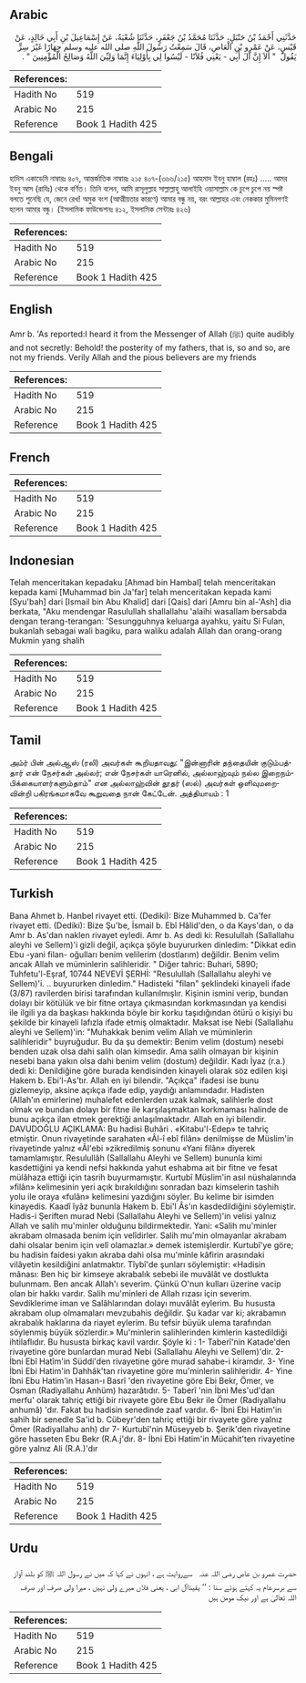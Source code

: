 ## Arabic


<div dir="rtl" lang="ar" style={{fontSize:'larger',backgroundColor:'#f8f9fa',padding:20}}>
حَدَّثَنِي أَحْمَدُ بْنُ حَنْبَلٍ، حَدَّثَنَا مُحَمَّدُ بْنُ جَعْفَرٍ، حَدَّثَنَا شُعْبَةُ، عَنْ إِسْمَاعِيلَ بْنِ أَبِي خَالِدٍ، عَنْ قَيْسٍ، عَنْ عَمْرِو بْنِ الْعَاصِ، قَالَ سَمِعْتُ رَسُولَ اللَّهِ صلى الله عليه وسلم جِهَارًا غَيْرَ سِرٍّ يَقُولُ ‏ "‏ أَلاَ إِنَّ آلَ أَبِي - يَعْنِي فُلاَنًا - لَيْسُوا لِي بِأَوْلِيَاءَ إِنَّمَا وَلِيِّيَ اللَّهُ وَصَالِحُ الْمُؤْمِنِينَ ‏"‏ ‏.‏
</div>
<div style={{backgroundColor:'#f8f9fa',padding:20, marginBottom: 10}}><table> <thead> <tr> <th>References:</th> <th></th> </tr> </thead> <tbody><tr><td>Hadith No</td><td>519</td></tr><tr><td>Arabic No</td><td>215</td></tr><tr><td>Reference</td><td>Book 1 Hadith 425</td></tr></tbody></table></div>

## Bengali


<div dir="ltr" lang="bn" style={{fontSize:'larger',backgroundColor:'#f8f9fa',padding:20}}>
হাদিস একাডেমি নাম্বারঃ ৪০৭, আন্তর্জাতিক নাম্বারঃ ২১৫ ৪০৭-(৩৬৬/২১৫) আহমাদ ইবনু হাম্বাল (রহঃ) ..... আমর ইবনু আস (রাযিঃ) থেকে বর্ণিত। তিনি বলেন, আমি রাসূলুল্লাহ সাল্লাল্লাহু আলাইহি ওয়াসাল্লাম কে চুপে চুপে নয় স্পষ্ট বলতে শুনেছি যে, জেনে রেখ! অমুক বংশ (আত্মীয়তার কারণে) আমার বন্ধু নয়, বরং আল্লাহর এবং নেককার মুমিনগণই হলেন আমার বন্ধু। (ইসলামিক ফাউন্ডেশনঃ ৪১২, ইসলামিক সেন্টারঃ ৪২৬)
</div>
<div style={{backgroundColor:'#f8f9fa',padding:20, marginBottom: 10}}><table> <thead> <tr> <th>References:</th> <th></th> </tr> </thead> <tbody><tr><td>Hadith No</td><td>519</td></tr><tr><td>Arabic No</td><td>215</td></tr><tr><td>Reference</td><td>Book 1 Hadith 425</td></tr></tbody></table></div>

## English


<div dir="ltr" lang="en" style={{fontSize:'larger',backgroundColor:'#f8f9fa',padding:20}}>
Amr b. 'As reported:I heard it from the Messenger of Allah (ﷺ) quite audibly and not secretly: Behold! the posterity of my fathers, that is, so and so, are not my friends. Verily Allah and the pious believers are my friends
</div>
<div style={{backgroundColor:'#f8f9fa',padding:20, marginBottom: 10}}><table> <thead> <tr> <th>References:</th> <th></th> </tr> </thead> <tbody><tr><td>Hadith No</td><td>519</td></tr><tr><td>Arabic No</td><td>215</td></tr><tr><td>Reference</td><td>Book 1 Hadith 425</td></tr></tbody></table></div>

## French


<div dir="ltr" lang="fr" style={{fontSize:'larger',backgroundColor:'#f8f9fa',padding:20}}>

</div>
<div style={{backgroundColor:'#f8f9fa',padding:20, marginBottom: 10}}><table> <thead> <tr> <th>References:</th> <th></th> </tr> </thead> <tbody><tr><td>Hadith No</td><td>519</td></tr><tr><td>Arabic No</td><td>215</td></tr><tr><td>Reference</td><td>Book 1 Hadith 425</td></tr></tbody></table></div>

## Indonesian


<div dir="ltr" lang="id" style={{fontSize:'larger',backgroundColor:'#f8f9fa',padding:20}}>
Telah menceritakan kepadaku [Ahmad bin Hambal] telah menceritakan kepada kami [Muhammad bin Ja'far] telah menceritakan kepada kami [Syu'bah] dari [Ismail bin Abu Khalid] dari [Qais] dari [Amru bin al-'Ash] dia berkata, "Aku mendengar Rasulullah shallallahu 'alaihi wasallam bersabda dengan terang-terangan: 'Sesungguhnya keluarga ayahku, yaitu Si Fulan, bukanlah sebagai wali bagiku, para waliku adalah Allah dan orang-orang Mukmin yang shalih
</div>
<div style={{backgroundColor:'#f8f9fa',padding:20, marginBottom: 10}}><table> <thead> <tr> <th>References:</th> <th></th> </tr> </thead> <tbody><tr><td>Hadith No</td><td>519</td></tr><tr><td>Arabic No</td><td>215</td></tr><tr><td>Reference</td><td>Book 1 Hadith 425</td></tr></tbody></table></div>

## Tamil


<div dir="ltr" lang="ta" style={{fontSize:'larger',backgroundColor:'#f8f9fa',padding:20}}>
அம்ர் பின் அல்ஆஸ் (ரலி) அவர்கள் கூறியதாவது: "இன்னாரின் தந்தையின் குடும்பத்தார் என் நேசர்கள் அல்லர்; என் நேசர்கள் யாரெனில், அல்லாஹ்வும் நல்ல இறைநம்பிக்கையாளர்களும்தாம்" என அல்லாஹ்வின் தூதர் (ஸல்) அவர்கள் ஒளிவுமறைவின்றி பகிரங்கமாகவே கூறுவதை நான் கேட்டேன். அத்தியாயம் : 1
</div>
<div style={{backgroundColor:'#f8f9fa',padding:20, marginBottom: 10}}><table> <thead> <tr> <th>References:</th> <th></th> </tr> </thead> <tbody><tr><td>Hadith No</td><td>519</td></tr><tr><td>Arabic No</td><td>215</td></tr><tr><td>Reference</td><td>Book 1 Hadith 425</td></tr></tbody></table></div>

## Turkish


<div dir="ltr" lang="tr" style={{fontSize:'larger',backgroundColor:'#f8f9fa',padding:20}}>
Bana Ahmet b. Hanbel rivayet etti. (Dediki): Bize Muhammed b. Ca'fer rivayet etti. (Dediki): Bize Şu'be, İsmail b. Ebî Hâlid'den, o da Kays'dan, o da Amr b. As'dan naklen rivayet eyledi. Amr b. As dedi ki: Resulullah (Sallallahu aleyhi ve Sellem)'i gizli değil, açıkça şöyle buyururken dinledim: "Dikkat edin Ebu -yani filan- oğulları benim velilerim (dostlarım) değildir. Benim velim ancak Allah ve müminlerin salihleridir. " Diğer tahric: Buhari, 5890; Tuhfetu'l-Eşraf, 10744 NEVEVİ ŞERHİ: "Resulullah (Sallallahu aleyhi ve Sellem)'i. .. buyururken dinledim." Hadisteki "filan" şeklindeki kinayeli ifade (3/87) ravilerden birisi tarafından kullanılmışlır. Kişinin ismini verip, bundan dolayı bir kötülük ve bir fitne ortaya çıkmasından korkmasından ya kendisi ile ilgili ya da başkası hakkında böyle bir korku taşıdığından ötürü o kişiyi bu şekilde bir kinayeli lafızla ifade etmiş olmaktadır. Maksat ise Nebi (Sallallahu aleyhi ve Sellem)'in: "Muhakkak benim velim Allah ve müminlerin salihleridir" buyruğudur. Bu da şu demektir: Benim velim (dostum) nesebi benden uzak olsa dahi salih olan kimsedir. Ama salih olmayan bir kişinin nesebi bana yakın olsa dahi benim velim (dostum) değildir. Kadı İyaz (r.a.) dedi ki: Denildiğine göre burada kendisinden kinayeli olarak söz edilen kişi Hakem b. Ebi'l-As'tır. Allah en iyi bilendir. "Açıkça" ifadesi ise bunu gizlemeyip, aksine açıkça ifade edip, yaydığı anlamındadır. Hadisten (Allah'ın emirlerine) muhalefet edenlerden uzak kalmak, salihlerle dost olmak ve bundan dolayı bir fitne ile karşılaşmaktan korkmaması halinde de bunu açıkça ilan etmek gerektiği anlaşılmaktadır. Allah en iyi bilendir. DAVUDOĞLU AÇIKLAMA: Bu hadisi Buhâri . «Kitabu'l-Edep» te tahriç etmiştir. Onun rivayetinde sarahaten «Âl-î ebî filân» denilmişse de Müslim'in rivayetinde yalnız «Âl'ebi »zikredilmiş sonunu «Yani filân» diyerek tamamlamıştır. Resulullâh (Sallallahu Aleyhi ve Sellem) bununla kimi kasdettiğini ya kendi nefsi hakkında yahut eshabma ait bir fitne ve fesat mülâhaza ettiği için tasrih buyurmamıştır. Kurtubî Müslim'in asıl nüshalarında »filân» kelimesinin yeri açık bırakıldığını sonradan bazı kimselerin tashih yolu ile oraya «fulân» kelimesini yazdığını söyler. Bu kelime bir isimden kinayedis. Kaadî îyâz bununla Hakem b. Ebi'l Âs'ın kasdedildiğini söylemiştir. Hadis-i Şeriften murad Nebi (Sallallahu Aleyhi ve Sellem)'in velisi yalnız Allah ve salih mu'minler olduğunu bildirmektedir. Yani: «Salih mu'minler akrabam olmasada benim için velîdirler. Salih mu'min olmayanlar akrabam dahi olsalar benim için velî olamazlar.» demek istemişlerdir. Kurtubî'ye göre; bu hadisin faidesi yakın akraba dahi olsa mu'minle kâfirin arasındaki vilâyetin kesildiğini anlatmaktır. Tîybî'de şunları söylemiştir: «Hadisin mânası: Ben hiç bir kimseye akrabalık sebebi ile muvâlât ve dostlukta bulunmam. Ben ancak Allah'ı severim. Çünkü O'nun kulları üzerine vacip olan bir hakkı vardır. Salih mu'minleri de Allah rızası için severim. Sevdiklerime iman ve Salâhlarından dolayı muvâlât eylerim. Bu hususta akrabam olup olmamaları mevzubahis değildir. Şu kadar var ki; akrabamın akrabalık haklarına da riayet eylerim. Bu tefsir büyük ulema tarafından söylenmiş büyük sözlerdir.» Mu'minlerin salihlerinden kimlerin kastedildiği ihtilaflıdır. Bu hususta birkaç kavil vardır. Şöyle ki : 1- Taberî'nin Katade'den rivayetine göre bunlardan murad Nebi (Sallallahu Aleyhi ve Sellem)'dir. 2- İbni Ebî Hatîm'in Süddi'den rivayetine göre murad sahabe-i kiramdır. 3- Yine İbni Ebi Hatim'in Dahhâk'tan rivayetine göre mu'minlerin salihleridir. 4- Yine İbni Ebu Hatim'in Hasan-ı Basrî 'den rivayetine göre Ebi Bekr, Ömer, ve Osman (Radiyallahu Anhüm) hazarâtıdır. 5- Taberî 'nin İbni Mes'ud'dan merfu' olarak tahriç ettiği bir rivayete göre Ebu Bekr ile Ömer (Radiyallahu anhumâ) 'dır. Fakat bu hadisin senedinde zaaf vardır. 6- İbni Ebi Hatim'in sahih bir senedle Sa'id b. Cübeyr'den tahriç ettiği bir rivayete göre yalnız Ömer (Radiyallahu anh) dır 7- Kurtubî'nin Müseyyeb b. Şerik'den rivayetine göre hasseten Ebu Bekr (R.A.j'dır. 8- İbni Ebi Hatim'in Mücahit'ten rivayetine göre yalnız Ali (R.A.)'dır
</div>
<div style={{backgroundColor:'#f8f9fa',padding:20, marginBottom: 10}}><table> <thead> <tr> <th>References:</th> <th></th> </tr> </thead> <tbody><tr><td>Hadith No</td><td>519</td></tr><tr><td>Arabic No</td><td>215</td></tr><tr><td>Reference</td><td>Book 1 Hadith 425</td></tr></tbody></table></div>

## Urdu


<div dir="rtl" lang="ur" style={{fontSize:'larger',backgroundColor:'#f8f9fa',padding:20}}>
حضرت عمرو بن عاص ‌رضی ‌اللہ ‌عنہ ‌ ‌ سےروایت ہے ، انہوں نے کہا کہ میں نے رسول اللہ ﷺ کو بلند آواز سے برسرعام یہ کہتے ہوئے سنا : ’’ یقیناآل ابی ، یعنی فلاں میرے ولی نہیں ، میرا ولی صرف اور صرف اللہ تعالیٰ ہے اور نیک مومن ہیں
</div>
<div style={{backgroundColor:'#f8f9fa',padding:20, marginBottom: 10}}><table> <thead> <tr> <th>References:</th> <th></th> </tr> </thead> <tbody><tr><td>Hadith No</td><td>519</td></tr><tr><td>Arabic No</td><td>215</td></tr><tr><td>Reference</td><td>Book 1 Hadith 425</td></tr></tbody></table></div>
